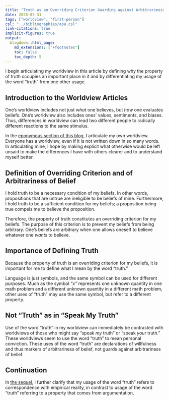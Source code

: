 ```yaml
---
title: "Truth as an Overriding Criterion Guarding against Arbitrariness of Belief"
date: 2020-05-31
tags: ["worldview", "first-person"]
csl: "../bibliographies/apa.csl"
link-citations: true
implicit-figures: true
output:
  blogdown::html_page:
    md_extensions: ["+footnotes"]
    toc: false
    toc_depth: 5
---
```


I begin articulating my worldview in this article by defining why the property of truth occupies an important place in it and by differentiating my usage of the word "truth" from one other usage.

<!--more-->

## Introduction to the Worldview Articles

One's worldview includes not just _what_ one believes, but _how_ one evaluates beliefs. One's worldview also includes ones' values, sentiments, and biases. Thus, differences in worldview can lead two different people to radically different reactions to the same stimulus.

In the [eponymous section of this blog](tags/worldview.html), I articulate my own worldview. Everyone has a worldview, even if it is not written down in so many words. In articulating mine, I hope by making explicit what otherwise would be left unsaid to make the differences I have with others clearer and to understand myself better.


## Definition of Overriding Criterion and of Arbitrariness of Belief

I hold truth to be a necessary condition of my beliefs. In other words, propositions that are untrue are ineligible to be beliefs of mine. Furthermore, I hold truth to be a sufficient condition for my beliefs; a proposition being true compels me to believe the proposition.

Therefore, the property of truth constitutes an overriding criterion for my beliefs. The purpose of this criterion is to prevent my beliefs from being arbitrary. One's beliefs are arbitrary when one allows oneself to believe whatever one _wants_ to believe.


## Importance of Defining Truth

Because the property of truth is an overriding criterion for my beliefs, it is important for me to define what I mean by the word "truth."

Language is just symbols, and the same symbol can be used for different purposes. Much as the symbol _"x"_ represents one unknown quantity in one math problem and a different unknown quantity in a different math problem, other uses of "truth" may use the same symbol, but refer to a different property.


## Not "Truth" as in "Speak My Truth"

Use of the word "truth" in my worldview can immediately be contrasted with worldviews of those who might say "speak _my_ truth" or "speak _your_ truth." These worldviews seem to use the word "truth" to mean personal conviction. These uses of the word "truth" are declarations of willfulness and thus markers of arbitrariness of belief, not guards against arbitrariness of belief.


## Continuation

In [the sequel](/arbitrariness-of-truth-from-argumentation.html), I further clarify that my usage of the word "truth" refers to correspondence with empirical reality, in contrast to usage of the word "truth" referring to a property that comes from argumentation.
